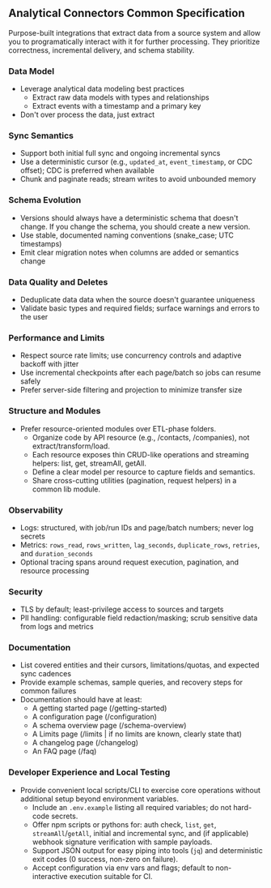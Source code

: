 ## Analytical Connectors Common Specification

Purpose-built integrations that extract data from a source system and allow you to programatically interact with it for further processing. They prioritize correctness, incremental delivery, and schema stability.

### Data Model
- Leverage analytical data modeling best practices
  - Extract raw data models with types and relationships
  - Extract events with a timestamp and a primary key
- Don't over process the data, just extract

### Sync Semantics
- Support both initial full sync and ongoing incremental syncs
- Use a deterministic cursor (e.g., `updated_at`, `event_timestamp`, or CDC offset); CDC is preferred when available
- Chunk and paginate reads; stream writes to avoid unbounded memory

### Schema Evolution
- Versions should always have a deterministic schema that doesn't change. If you change the schema, you should create a new version.
- Use stable, documented naming conventions (snake_case; UTC timestamps)
- Emit clear migration notes when columns are added or semantics change

### Data Quality and Deletes
- Deduplicate data data when the source doesn't guarantee uniqueness
- Validate basic types and required fields; surface warnings and errors to the user

### Performance and Limits
- Respect source rate limits; use concurrency controls and adaptive backoff with jitter
- Use incremental checkpoints after each page/batch so jobs can resume safely
- Prefer server-side filtering and projection to minimize transfer size

### Structure and Modules
- Prefer resource-oriented modules over ETL-phase folders.
  - Organize code by API resource (e.g., /contacts, /companies), not extract/transform/load.
  - Each resource exposes thin CRUD-like operations and streaming helpers: list, get, streamAll, getAll.
  - Define a clear model per resource to capture fields and semantics.
  - Share cross-cutting utilities (pagination, request helpers) in a common lib module.

### Observability
- Logs: structured, with job/run IDs and page/batch numbers; never log secrets
- Metrics: `rows_read`, `rows_written`, `lag_seconds`, `duplicate_rows`, `retries`, and `duration_seconds`
- Optional tracing spans around request execution, pagination, and resource processing

### Security
- TLS by default; least-privilege access to sources and targets
- PII handling: configurable field redaction/masking; scrub sensitive data from logs and metrics

### Documentation
- List covered entities and their cursors, limitations/quotas, and expected sync cadences
- Provide example schemas, sample queries, and recovery steps for common failures
- Documentation should have at least:
  - A getting started page (/getting-started)
  - A configuration page (/configuration)
  - A schema overview page (/schema-overview)
  - A Limits page (/limits | if no limits are known, clearly state that)
  - A changelog page (/changelog)
  - An FAQ page (/faq)

### Developer Experience and Local Testing
- Provide convenient local scripts/CLI to exercise core operations without additional setup beyond environment variables.
  - Include an `.env.example` listing all required variables; do not hard-code secrets.
  - Offer npm scripts or pythons for: auth check, `list`, `get`, `streamAll`/`getAll`, initial and incremental sync, and (if applicable) webhook signature verification with sample payloads.
  - Support JSON output for easy piping into tools (`jq`) and deterministic exit codes (0 success, non-zero on failure).
  - Accept configuration via env vars and flags; default to non-interactive execution suitable for CI.